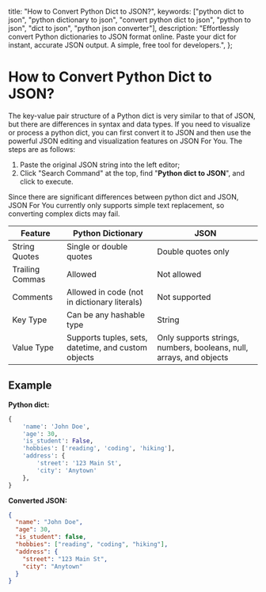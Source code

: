 
  title: "How to Convert Python Dict to JSON?",
  keywords: ["python dict to json", "python dictionary to json", "convert python dict to json", "python to json", "dict to json", "python json converter"],
  description: "Effortlessly convert Python dictionaries to JSON format online. Paste your dict for instant, accurate JSON output. A simple, free tool for developers.",
};

# How to Convert Python Dict to JSON?

The key-value pair structure of a Python dict is very similar to that of JSON, but there are differences in syntax and data types. If you need to visualize or process a python dict, you can first convert it to JSON and then use the powerful JSON editing and visualization features on JSON For You. The steps are as follows:

1. Paste the original JSON string into the left editor;
2. Click "Search Command" at the top, find "**Python dict to JSON**", and click to execute.

Since there are significant differences between python dict and JSON, JSON For You currently only supports simple text replacement, so converting complex dicts may fail.

<table>
  <thead>
    <tr>
      <th>Feature</th>
      <th>Python Dictionary</th>
      <th>JSON</th>
    </tr>
  </thead>
  <tbody>
    <tr>
      <td>String Quotes</td>
      <td>Single or double quotes</td>
      <td>Double quotes only</td>
    </tr>
    <tr>
      <td>Trailing Commas</td>
      <td>Allowed</td>
      <td>Not allowed</td>
    </tr>
    <tr>
      <td>Comments</td>
      <td>Allowed in code (not in dictionary literals)</td>
      <td>Not supported</td>
    </tr>
    <tr>
      <td>Key Type</td>
      <td>Can be any hashable type</td>
      <td>String</td>
    </tr>
    <tr>
      <td>Value Type</td>
      <td>Supports tuples, sets, datetime, and custom objects</td>
      <td>Only supports strings, numbers, booleans, null, arrays, and objects</td>
    </tr>
  </tbody>
</table>

## Example

**Python dict:**

```python
{
    'name': 'John Doe',
    'age': 30,
    'is_student': False,
    'hobbies': ['reading', 'coding', 'hiking'],
    'address': {
        'street': '123 Main St',
        'city': 'Anytown'
    },
}
```

**Converted JSON:**

```json
{
  "name": "John Doe",
  "age": 30,
  "is_student": false,
  "hobbies": ["reading", "coding", "hiking"],
  "address": {
    "street": "123 Main St",
    "city": "Anytown"
  }
}
```

<Refer />